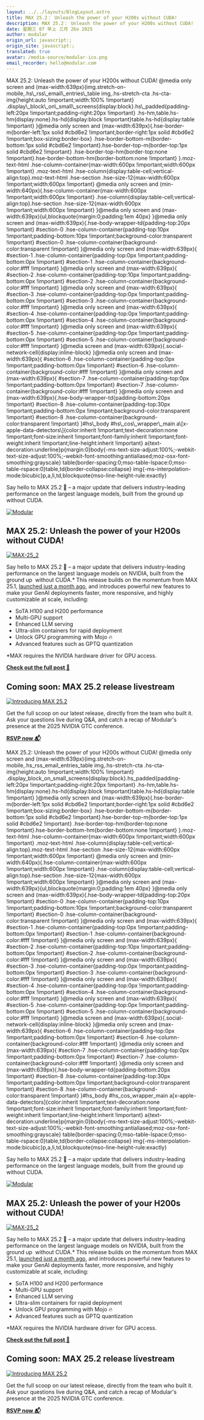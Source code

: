 ```yaml
---
layout: ../../layouts/BlogLayout.astro
title: MAX 25.2： Unleash the power of your H200s without CUDA!
description: MAX 25.2： Unleash the power of your H200s without CUDA!
date: 星期三 07 早上 三月 26o 2025
author: modular
origin_url: javascript:;
origin_site: javascript:;
translated: true
avatar: /media-source/modular-ico.png
email_recorder: hello@modular.com
---
```



<Reference client:only="react" title="MAX 25.2： Unleash the power of your H200s without CUDA!" url="javascript:;" />

<Detail client:only="react">
	MAX 25.2: Unleash the power of your H200s without CUDA!         @media only screen and (max-width:639px)&lcub;img.stretch-on-mobile,.hs\_rss\_email\_entries\_table img,.hs-stretch-cta .hs-cta-img&lcub;height:auto !important;width:100% !important} .display\_block\_on\_small\_screens&lcub;display:block}.hs\_padded&lcub;padding-left:20px !important;padding-right:20px !important} .hs-hm,table.hs-hm&lcub;display:none}.hs-hd&lcub;display:block !important}table.hs-hd&lcub;display:table !important} }@media only screen and (max-width:639px)&lcub;.hse-border-m&lcub;border-left:1px solid #cbd6e2 !important;border-right:1px solid #cbd6e2 !important;box-sizing:border-box} .hse-border-bottom-m&lcub;border-bottom:1px solid #cbd6e2 !important}.hse-border-top-m&lcub;border-top:1px solid #cbd6e2 !important} .hse-border-top-hm&lcub;border-top:none !important}.hse-border-bottom-hm&lcub;border-bottom:none !important} }.moz-text-html .hse-column-container&lcub;max-width:600px !important;width:600px !important} .moz-text-html .hse-column&lcub;display:table-cell;vertical-align:top}.moz-text-html .hse-section .hse-size-12&lcub;max-width:600px !important;width:600px !important} @media only screen and (min-width:640px)&lcub;.hse-column-container&lcub;max-width:600px !important;width:600px !important} .hse-column&lcub;display:table-cell;vertical-align:top}.hse-section .hse-size-12&lcub;max-width:600px !important;width:600px !important} }@media only screen and (max-width:639px)&lcub;ul,blockquote&lcub;margin:0;padding:1em 40px} }@media only screen and (max-width:639px)&lcub;.hse-body-wrapper-td&lcub;padding-top:20px !important} #section-0 .hse-column-container&lcub;padding-top:10px !important;padding-bottom:10px !important;background-color:transparent !important} #section-0 .hse-column-container&lcub;background-color:transparent !important} }@media only screen and (max-width:639px)&lcub; #section-1 .hse-column-container&lcub;padding-top:0px !important;padding-bottom:0px !important} #section-1 .hse-column-container&lcub;background-color:#fff !important} }@media only screen and (max-width:639px)&lcub; #section-2 .hse-column-container&lcub;padding-top:10px !important;padding-bottom:0px !important} #section-2 .hse-column-container&lcub;background-color:#fff !important} }@media only screen and (max-width:639px)&lcub; #section-3 .hse-column-container&lcub;padding-top:0px !important;padding-bottom:0px !important} #section-3 .hse-column-container&lcub;background-color:#fff !important} }@media only screen and (max-width:639px)&lcub; #section-4 .hse-column-container&lcub;padding-top:0px !important;padding-bottom:0px !important} #section-4 .hse-column-container&lcub;background-color:#fff !important} }@media only screen and (max-width:639px)&lcub; #section-5 .hse-column-container&lcub;padding-top:0px !important;padding-bottom:0px !important} #section-5 .hse-column-container&lcub;background-color:#fff !important} }@media screen and (max-width:639px)&lcub;.social-network-cell&lcub;display:inline-block} }@media only screen and (max-width:639px)&lcub; #section-6 .hse-column-container&lcub;padding-top:0px !important;padding-bottom:0px !important} #section-6 .hse-column-container&lcub;background-color:#fff !important} }@media only screen and (max-width:639px)&lcub; #section-7 .hse-column-container&lcub;padding-top:0px !important;padding-bottom:0px !important} #section-7 .hse-column-container&lcub;background-color:#fff !important} }@media only screen and (max-width:639px)&lcub;.hse-body-wrapper-td&lcub;padding-bottom:20px !important} #section-8 .hse-column-container&lcub;padding-top:30px !important;padding-bottom:0px !important;background-color:transparent !important} #section-8 .hse-column-container&lcub;background-color:transparent !important} }#hs\_body #hs\_cos\_wrapper\_main a\[x-apple-data-detectors\]&lcub;color:inherit !important;text-decoration:none !important;font-size:inherit !important;font-family:inherit !important;font-weight:inherit !important;line-height:inherit !important} a&lcub;text-decoration:underline}p&lcub;margin:0}body&lcub;-ms-text-size-adjust:100%;-webkit-text-size-adjust:100%;-webkit-font-smoothing:antialiased;moz-osx-font-smoothing:grayscale} table&lcub;border-spacing:0;mso-table-lspace:0;mso-table-rspace:0}table,td&lcub;border-collapse:collapse} img&lcub;-ms-interpolation-mode:bicubic}p,a,li,td,blockquote&lcub;mso-line-height-rule:exactly}

Say hello to MAX 25.2 👋 – a major update that delivers industry-leading performance on the largest language models, built from the ground up without CUDA.

[![Modular](https://hs-24141518.f.hubspotemail.net/hub/24141518/hubfs/Group%201%20(5).png?width=600&upscale=true&name=Group%201%20(5).png)](https://d2Sj-804.na1.hubspotlinks.com/Ctc/DP+113/d2Sj-804/VV_XfY8RHFZzW5mmS8s5HNsBWW70RWGB5tCx2YN3mxJ6q3m2ndW6N1vHY6lZ3nBW8-CfR91bRC-GW6jccY45jf2gHW5P23kg6kStDwN93HVn7-LWHgW8k7N9g1cDMPrW1F6PjV7mHlxDVqL9Sf72TtdKN1mGj6qbCDgWN3d928vkY1n1W2cqMv61xmx0SF2mDVQ_4p1XW74lRN86rp8rwW8H9BmX85rsT6W4brTVh6rD1ddW8s3fpj81RRzBW2X3NmN5czkv2W6bkVMK1R7TRGN5pNsWf3ZwTFVFmvFl3swLrrW4q-z9q4sJzTWTFMSJ1PLN_2W7pWMCm82D95-f7WdsP404)

## MAX 25.2: Unleash the power of your H200s without CUDA!

[![MAX-25_2](https://hs-24141518.f.hubspotemail.net/hub/24141518/hubfs/MAX-25_2.jpg?width=1120&upscale=true&name=MAX-25_2.jpg)](https://d2Sj-804.na1.hubspotlinks.com/Ctc/DP+113/d2Sj-804/VV_XfY8RHFZzW5mmS8s5HNsBWW70RWGB5tCx2YN3mxJ7C3qn9gW95jsWP6lZ3lRW30BSVT48G_yPW3mKWyY6J-50wW69LDgX4n16ZPW5JVsz94fVjNvW8mG4x_6wx09YW1V_00L1L26nsW376Svl92zlLgVP_FpB4_BTKpW2nyGqV4MLy3WW6myWzV74t2SQVjwHYD5BLqQzVY4RSS4X_0jlW4P_Hpq7_8J7zW4RLCDm3WK-cNN8-ZCYGF3t-YW5VFx0X5VZwZ_W6S017r2hZGTkVGT3Ls3R9578W2R_XfV4fp1qhW4mYNDl4mSXK2VHNLqg4RV5Z2W40xvZb6QTlkSW9hr68d1C93RPN42D5vqTMyqmW38NJ9611t0CmN332RGN_4C9tW7t1TDZ4yY2rSN47G9YFZrdRdW2wHTht2SVCLwW1d-M_s15Y_pDf76Lq8j04)

Say hello to MAX 25.2 👋 – a major update that delivers industry-leading performance on the largest language models on NVIDIA, built from the ground up  without CUDA.\* This release builds on the momentum from MAX 25.1, [launched just a month ago](https://d2Sj-804.na1.hubspotlinks.com/Ctc/DP+113/d2Sj-804/VV_XfY8RHFZzW5mmS8s5HNsBWW70RWGB5tCx2YN3mxJ703m2ndW7Y8-PT6lZ3kNW5fyYcZ5pVp_vW76gjsM1TCcdMW1pzM667g6rrfW6qpLXD3sKpG2W3PHp4s2YpMT6W7zHdSp7pkZNfW2vxFn96mVFBzW1M-tCh1Jn2G0W24dfNh12BlNyW8W-3X87wMJrCW8s0mB83DvXjFW8YxbTx7940Q9W5vMSjv3dFXYsW4QjrdW5FPtCzW20S4gS61LHfyW3P7WXH48_KwxW5k56294HdbFQW3f5FN27XJj1jW7DL0kT3jxzdwW4LH_SQ3VRbbnN6mQxWv3XVhcN62prxySv8B_W23xlY78DlRnMN6YJPplyM0QzW984HBh9h89M9W3ZnVw22BkfpKf3PCbtl04), and introduces powerful new features to make your GenAI deployments faster, more responsive, and highly customizable at scale, including:

*   SoTA H100 and H200 performance
*   Multi-GPU support
*   Enhanced LLM serving
*   Ultra-slim containers for rapid deployment
*   Unlock GPU programming with Mojo 🔥
*   Advanced features such as GPTQ quantization

\*MAX requires the NVIDIA hardware driver for GPU access.

[**Check out the full post 📃**](https://d2Sj-804.na1.hubspotlinks.com/Ctc/DP+113/d2Sj-804/VV_XfY8RHFZzW5mmS8s5HNsBWW70RWGB5tCx2YN3mxJ7C3qn9gW95jsWP6lZ3pyW52sZ5z8M12_8W1W-qk-5x_T6-W3YVN1T884KDTW4RKszs2zl2wXW6XNBXY6HdR5xN6hjn-N-KGLgW1xxkxF5VQ338W2NDl5060xZvXW6kgbFV4Cj40fN5Mx0sxV4y2sW5X4stB8th5NYW1MpD7h2NcTv_W43gT2y6wLZPgN6CDWn-MW5NgW4rxMFR4xffvSW8TGG6b2grw-gW7ybF2J25z-19W44w05y10CGNHW8z0YFz51W41dW5dzpz497cHCvW6yW8SW8RML9-W5h9PWJ8_vGc7W5TJ7n14b_zCYW8By96d2pST3_W6j5Xcv2P5R3qW7DjlvY62qS8VVqyZwx2RD06sW8Ypyn66x9VkLW3Jzlbc3HkxdwW3BnRvp7cN_HDf7qlNWR04)

## Coming soon: MAX 25.2 release livestream

[![Introducing MAX 25.2](https://hs-24141518.f.hubspotemail.net/hub/24141518/hubfs/IntroMAX25.2.png?width=1120&upscale=true&name=IntroMAX25.2.png)](https://d2Sj-804.na1.hubspotlinks.com/Ctc/DP+113/d2Sj-804/VV_XfY8RHFZzW5mmS8s5HNsBWW70RWGB5tCx2YN3mxJ663m2ndW69sMD-6lZ3nzN8F4n4cn0nrvW49pbF72j2DdRVNJLQd27yPrPN3xqTTCzBXlWW8Fb6GW5qHSKRW56GtlL1NyvdnN8JS0vxZ1rDGW3L43tf6MV_l8N37VZDYtCbnhW3lbCn27HsdHKW6DxBbj3vr9pZN5ZqQ9Wvwg_ZW2GJzD74vpYh8W95xG2p6LdyVMW4xgBPH5ffgBJW2krRSs2TS8VzVjY_mq9bwGnTW69wpy86bWN0bW3mDm3K15-Mg_W1X0RWz6_7l7mf3WpmzM04)

Get the full scoop on our latest release, directly from the team who built it. Ask your questions live during Q&A, and catch a recap of Modular's presence at the 2025 NVIDIA GTC conference.

[**RSVP now 📬**](https://d2Sj-804.na1.hubspotlinks.com/Ctc/DP+113/d2Sj-804/VV_XfY8RHFZzW5mmS8s5HNsBWW70RWGB5tCx2YN3mxJ663m2ndW69sMD-6lZ3l0VnNXm_55T4wQN7CFMj2NDmGrW8wPR6J7-HBNYVXs0xK51fHl_W6f8vWq4ZT0CPN3sZn2dhHC0QVHgHtC4gGCRvW70R9Py7mZGyKW14GPc41s42stW15fSDK7qGs7XW184Mmg72jNshW2gQbFL6n_k0yW4J4y2Z78JNPYW3y58Cv4QhN9TW34DFV0325mVRW6-CDDy14xTR5W6cgdlg1DctNPW2wjXhP1Q8GdgN8qd8qYs9wc9W1cbCSH6Gwfmkf5wj2Qq04)


</Detail>

MAX 25.2: Unleash the power of your H200s without CUDA!         @media only screen and (max-width:639px)&lcub;img.stretch-on-mobile,.hs\_rss\_email\_entries\_table img,.hs-stretch-cta .hs-cta-img&lcub;height:auto !important;width:100% !important} .display\_block\_on\_small\_screens&lcub;display:block}.hs\_padded&lcub;padding-left:20px !important;padding-right:20px !important} .hs-hm,table.hs-hm&lcub;display:none}.hs-hd&lcub;display:block !important}table.hs-hd&lcub;display:table !important} }@media only screen and (max-width:639px)&lcub;.hse-border-m&lcub;border-left:1px solid #cbd6e2 !important;border-right:1px solid #cbd6e2 !important;box-sizing:border-box} .hse-border-bottom-m&lcub;border-bottom:1px solid #cbd6e2 !important}.hse-border-top-m&lcub;border-top:1px solid #cbd6e2 !important} .hse-border-top-hm&lcub;border-top:none !important}.hse-border-bottom-hm&lcub;border-bottom:none !important} }.moz-text-html .hse-column-container&lcub;max-width:600px !important;width:600px !important} .moz-text-html .hse-column&lcub;display:table-cell;vertical-align:top}.moz-text-html .hse-section .hse-size-12&lcub;max-width:600px !important;width:600px !important} @media only screen and (min-width:640px)&lcub;.hse-column-container&lcub;max-width:600px !important;width:600px !important} .hse-column&lcub;display:table-cell;vertical-align:top}.hse-section .hse-size-12&lcub;max-width:600px !important;width:600px !important} }@media only screen and (max-width:639px)&lcub;ul,blockquote&lcub;margin:0;padding:1em 40px} }@media only screen and (max-width:639px)&lcub;.hse-body-wrapper-td&lcub;padding-top:20px !important} #section-0 .hse-column-container&lcub;padding-top:10px !important;padding-bottom:10px !important;background-color:transparent !important} #section-0 .hse-column-container&lcub;background-color:transparent !important} }@media only screen and (max-width:639px)&lcub; #section-1 .hse-column-container&lcub;padding-top:0px !important;padding-bottom:0px !important} #section-1 .hse-column-container&lcub;background-color:#fff !important} }@media only screen and (max-width:639px)&lcub; #section-2 .hse-column-container&lcub;padding-top:10px !important;padding-bottom:0px !important} #section-2 .hse-column-container&lcub;background-color:#fff !important} }@media only screen and (max-width:639px)&lcub; #section-3 .hse-column-container&lcub;padding-top:0px !important;padding-bottom:0px !important} #section-3 .hse-column-container&lcub;background-color:#fff !important} }@media only screen and (max-width:639px)&lcub; #section-4 .hse-column-container&lcub;padding-top:0px !important;padding-bottom:0px !important} #section-4 .hse-column-container&lcub;background-color:#fff !important} }@media only screen and (max-width:639px)&lcub; #section-5 .hse-column-container&lcub;padding-top:0px !important;padding-bottom:0px !important} #section-5 .hse-column-container&lcub;background-color:#fff !important} }@media screen and (max-width:639px)&lcub;.social-network-cell&lcub;display:inline-block} }@media only screen and (max-width:639px)&lcub; #section-6 .hse-column-container&lcub;padding-top:0px !important;padding-bottom:0px !important} #section-6 .hse-column-container&lcub;background-color:#fff !important} }@media only screen and (max-width:639px)&lcub; #section-7 .hse-column-container&lcub;padding-top:0px !important;padding-bottom:0px !important} #section-7 .hse-column-container&lcub;background-color:#fff !important} }@media only screen and (max-width:639px)&lcub;.hse-body-wrapper-td&lcub;padding-bottom:20px !important} #section-8 .hse-column-container&lcub;padding-top:30px !important;padding-bottom:0px !important;background-color:transparent !important} #section-8 .hse-column-container&lcub;background-color:transparent !important} }#hs\_body #hs\_cos\_wrapper\_main a\[x-apple-data-detectors]&lcub;color:inherit !important;text-decoration:none !important;font-size:inherit !important;font-family:inherit !important;font-weight:inherit !important;line-height:inherit !important} a&lcub;text-decoration:underline}p&lcub;margin:0}body&lcub;-ms-text-size-adjust:100%;-webkit-text-size-adjust:100%;-webkit-font-smoothing:antialiased;moz-osx-font-smoothing:grayscale} table&lcub;border-spacing:0;mso-table-lspace:0;mso-table-rspace:0}table,td&lcub;border-collapse:collapse} img&lcub;-ms-interpolation-mode:bicubic}p,a,li,td,blockquote&lcub;mso-line-height-rule:exactly}

Say hello to MAX 25.2 👋 – a major update that delivers industry-leading performance on the largest language models, built from the ground up without CUDA.

[![Modular](https://hs-24141518.f.hubspotemail.net/hub/24141518/hubfs/Group%201%20\(5\).png?width=600\&upscale=true\&name=Group%201%20\(5\).png)](https://d2Sj-804.na1.hubspotlinks.com/Ctc/DP+113/d2Sj-804/VV_XfY8RHFZzW5mmS8s5HNsBWW70RWGB5tCx2YN3mxJ6q3m2ndW6N1vHY6lZ3nBW8-CfR91bRC-GW6jccY45jf2gHW5P23kg6kStDwN93HVn7-LWHgW8k7N9g1cDMPrW1F6PjV7mHlxDVqL9Sf72TtdKN1mGj6qbCDgWN3d928vkY1n1W2cqMv61xmx0SF2mDVQ_4p1XW74lRN86rp8rwW8H9BmX85rsT6W4brTVh6rD1ddW8s3fpj81RRzBW2X3NmN5czkv2W6bkVMK1R7TRGN5pNsWf3ZwTFVFmvFl3swLrrW4q-z9q4sJzTWTFMSJ1PLN_2W7pWMCm82D95-f7WdsP404)

## MAX 25.2: Unleash the power of your H200s without CUDA!

[![MAX-25\_2](https://hs-24141518.f.hubspotemail.net/hub/24141518/hubfs/MAX-25_2.jpg?width=1120\&upscale=true\&name=MAX-25_2.jpg)](https://d2Sj-804.na1.hubspotlinks.com/Ctc/DP+113/d2Sj-804/VV_XfY8RHFZzW5mmS8s5HNsBWW70RWGB5tCx2YN3mxJ7C3qn9gW95jsWP6lZ3lRW30BSVT48G_yPW3mKWyY6J-50wW69LDgX4n16ZPW5JVsz94fVjNvW8mG4x_6wx09YW1V_00L1L26nsW376Svl92zlLgVP_FpB4_BTKpW2nyGqV4MLy3WW6myWzV74t2SQVjwHYD5BLqQzVY4RSS4X_0jlW4P_Hpq7_8J7zW4RLCDm3WK-cNN8-ZCYGF3t-YW5VFx0X5VZwZ_W6S017r2hZGTkVGT3Ls3R9578W2R_XfV4fp1qhW4mYNDl4mSXK2VHNLqg4RV5Z2W40xvZb6QTlkSW9hr68d1C93RPN42D5vqTMyqmW38NJ9611t0CmN332RGN_4C9tW7t1TDZ4yY2rSN47G9YFZrdRdW2wHTht2SVCLwW1d-M_s15Y_pDf76Lq8j04)

Say hello to MAX 25.2 👋 – a major update that delivers industry-leading performance on the largest language models on NVIDIA, built from the ground up  without CUDA.\* This release builds on the momentum from MAX 25.1, [launched just a month ago](https://d2Sj-804.na1.hubspotlinks.com/Ctc/DP+113/d2Sj-804/VV_XfY8RHFZzW5mmS8s5HNsBWW70RWGB5tCx2YN3mxJ703m2ndW7Y8-PT6lZ3kNW5fyYcZ5pVp_vW76gjsM1TCcdMW1pzM667g6rrfW6qpLXD3sKpG2W3PHp4s2YpMT6W7zHdSp7pkZNfW2vxFn96mVFBzW1M-tCh1Jn2G0W24dfNh12BlNyW8W-3X87wMJrCW8s0mB83DvXjFW8YxbTx7940Q9W5vMSjv3dFXYsW4QjrdW5FPtCzW20S4gS61LHfyW3P7WXH48_KwxW5k56294HdbFQW3f5FN27XJj1jW7DL0kT3jxzdwW4LH_SQ3VRbbnN6mQxWv3XVhcN62prxySv8B_W23xlY78DlRnMN6YJPplyM0QzW984HBh9h89M9W3ZnVw22BkfpKf3PCbtl04), and introduces powerful new features to make your GenAI deployments faster, more responsive, and highly customizable at scale, including:

* SoTA H100 and H200 performance
* Multi-GPU support
* Enhanced LLM serving
* Ultra-slim containers for rapid deployment
* Unlock GPU programming with Mojo 🔥
* Advanced features such as GPTQ quantization

\*MAX requires the NVIDIA hardware driver for GPU access.

[**Check out the full post 📃**](https://d2Sj-804.na1.hubspotlinks.com/Ctc/DP+113/d2Sj-804/VV_XfY8RHFZzW5mmS8s5HNsBWW70RWGB5tCx2YN3mxJ7C3qn9gW95jsWP6lZ3pyW52sZ5z8M12_8W1W-qk-5x_T6-W3YVN1T884KDTW4RKszs2zl2wXW6XNBXY6HdR5xN6hjn-N-KGLgW1xxkxF5VQ338W2NDl5060xZvXW6kgbFV4Cj40fN5Mx0sxV4y2sW5X4stB8th5NYW1MpD7h2NcTv_W43gT2y6wLZPgN6CDWn-MW5NgW4rxMFR4xffvSW8TGG6b2grw-gW7ybF2J25z-19W44w05y10CGNHW8z0YFz51W41dW5dzpz497cHCvW6yW8SW8RML9-W5h9PWJ8_vGc7W5TJ7n14b_zCYW8By96d2pST3_W6j5Xcv2P5R3qW7DjlvY62qS8VVqyZwx2RD06sW8Ypyn66x9VkLW3Jzlbc3HkxdwW3BnRvp7cN_HDf7qlNWR04)

## Coming soon: MAX 25.2 release livestream

[![Introducing MAX 25.2](https://hs-24141518.f.hubspotemail.net/hub/24141518/hubfs/IntroMAX25.2.png?width=1120\&upscale=true\&name=IntroMAX25.2.png)](https://d2Sj-804.na1.hubspotlinks.com/Ctc/DP+113/d2Sj-804/VV_XfY8RHFZzW5mmS8s5HNsBWW70RWGB5tCx2YN3mxJ663m2ndW69sMD-6lZ3nzN8F4n4cn0nrvW49pbF72j2DdRVNJLQd27yPrPN3xqTTCzBXlWW8Fb6GW5qHSKRW56GtlL1NyvdnN8JS0vxZ1rDGW3L43tf6MV_l8N37VZDYtCbnhW3lbCn27HsdHKW6DxBbj3vr9pZN5ZqQ9Wvwg_ZW2GJzD74vpYh8W95xG2p6LdyVMW4xgBPH5ffgBJW2krRSs2TS8VzVjY_mq9bwGnTW69wpy86bWN0bW3mDm3K15-Mg_W1X0RWz6_7l7mf3WpmzM04)

Get the full scoop on our latest release, directly from the team who built it. Ask your questions live during Q\&A, and catch a recap of Modular's presence at the 2025 NVIDIA GTC conference.

[**RSVP now 📬**](https://d2Sj-804.na1.hubspotlinks.com/Ctc/DP+113/d2Sj-804/VV_XfY8RHFZzW5mmS8s5HNsBWW70RWGB5tCx2YN3mxJ663m2ndW69sMD-6lZ3l0VnNXm_55T4wQN7CFMj2NDmGrW8wPR6J7-HBNYVXs0xK51fHl_W6f8vWq4ZT0CPN3sZn2dhHC0QVHgHtC4gGCRvW70R9Py7mZGyKW14GPc41s42stW15fSDK7qGs7XW184Mmg72jNshW2gQbFL6n_k0yW4J4y2Z78JNPYW3y58Cv4QhN9TW34DFV0325mVRW6-CDDy14xTR5W6cgdlg1DctNPW2wjXhP1Q8GdgN8qd8qYs9wc9W1cbCSH6Gwfmkf5wj2Qq04)


